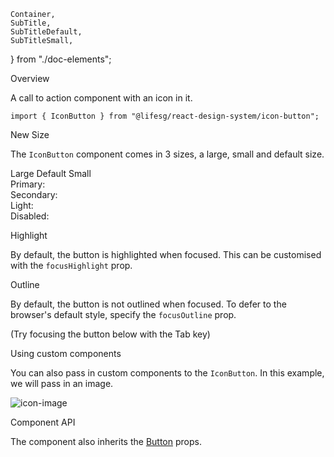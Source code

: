    Container,
    SubTitle,
    SubTitleDefault,
    SubTitleSmall,
} from "./doc-elements";

<Meta title="General/IconButton" component={IconButton} />

<Title>Icon Button</Title>

<Secondary>Overview</Secondary>

A call to action component with an icon in it.

```tsx
import { IconButton } from "@lifesg/react-design-system/icon-button";
```

<Canvas>
    <Story name="IconButton">
        <IconButton>
            <LockIcon />
        </IconButton>
    </Story>
</Canvas>

<Heading3>New Size</Heading3>

The `IconButton` component comes in 3 sizes, a large, small and default size.

<Preview>
    <Story name="New Size">
        <Container>
            <SubTitle>Large</SubTitle>
            <SubTitleDefault>Default</SubTitleDefault>
            <SubTitleSmall>Small</SubTitleSmall>
        </Container>
        <br />
        <Container>
            <Span>Primary:</Span>
            <IconButton sizeType="large" buttonStyle="primary">
                <LockIcon />
            </IconButton>
            <IconButton sizeType="default" buttonStyle="primary">
                <LockIcon />
            </IconButton>
            <IconButton sizeType="small" buttonStyle="primary">
                <LockIcon />
            </IconButton>
        </Container>
        <br />
        <Container>
            <Span>Secondary:</Span>
            <IconButton sizeType="large" buttonStyle="secondary">
                <LockIcon />
            </IconButton>
            <IconButton sizeType="default" buttonStyle="secondary">
                <LockIcon />
            </IconButton>
            <IconButton sizeType="small" buttonStyle="secondary">
                <LockIcon />
            </IconButton>
        </Container>
        <br />
        <Container>
            <Span>Light:</Span>
            <IconButton sizeType="large" buttonStyle="light">
                <LockIcon />
            </IconButton>
            <IconButton sizeType="default" buttonStyle="light">
                <LockIcon />
            </IconButton>
            <IconButton sizeType="small" buttonStyle="light">
                <LockIcon />
            </IconButton>
        </Container>
        <br />
        <Container>
            <Span>Disabled:</Span>
            <IconButton sizeType="large" disabled>
                <LockIcon />
            </IconButton>
            <IconButton sizeType="default" disabled>
                <LockIcon />
            </IconButton>
            <IconButton sizeType="small" disabled>
                <LockIcon />
            </IconButton>
        </Container>
    </Story>
</Preview>

<Heading3>Highlight</Heading3>

By default, the button is highlighted when focused. This can be customised with the `focusHighlight` prop.

<Preview>
    <Story name="Highlight">
        <IconButton focusHighlight={false}>
            <LockIcon />
        </IconButton>
    </Story>
</Preview>

<Heading3>Outline</Heading3>

By default, the button is not outlined when focused. To defer to the browser's default style, specify the `focusOutline` prop.

(Try focusing the button below with the Tab key)

<Preview>
    <Story name="Outline">
        <IconButton focusOutline="browser">
            <LockIcon />
        </IconButton>
    </Story>
</Preview>

<Heading3>Using custom components</Heading3>

You can also pass in custom components to the `IconButton`. In this example, we will pass in an image.

<Preview>
    <Story name="Custom components">
        <IconButton>
            <img
                src="https://cdn-icons-png.flaticon.com/128/2171/2171991.png"
                alt="icon-image"
            />
        </IconButton>
    </Story>
</Preview>

<Secondary>Component API</Secondary>

The component also inherits the [Button](/docs/general-button--button) props.

<PropsTable />
